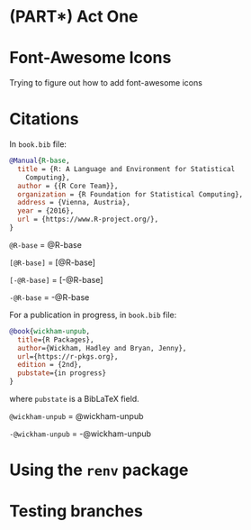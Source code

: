 # (PART\*) Act One {-}

# Font-Awesome Icons

<i class="fab fa-creative-commons"></i>

Trying to figure out how to add font-awesome icons

<span style="font-size: 3em; color: Tomato;">
  <i class="fas fa-camera"></i>
</span>


# Citations {#citations}

In `book.bib` file:


```bibtex
@Manual{R-base,
  title = {R: A Language and Environment for Statistical
    Computing},
  author = {{R Core Team}},
  organization = {R Foundation for Statistical Computing},
  address = {Vienna, Austria},
  year = {2016},
  url = {https://www.R-project.org/},
}
```

`@R-base` = @R-base

`[@R-base]` = [@R-base]

`[-@R-base]` = [-@R-base]

`-@R-base` = -@R-base


For a publication in progress, in `book.bib` file:

```bibtex
@book{wickham-unpub,
  title={R Packages},
  author={Wickham, Hadley and Bryan, Jenny},
  url={https://r-pkgs.org},
  edition = {2nd},
  pubstate={in progress}
}
```

where `pubstate` is a BibLaTeX field. 


`@wickham-unpub` = @wickham-unpub

`-@wickham-unpub` = -@wickham-unpub


# Using the `renv` package 



# Testing branches

